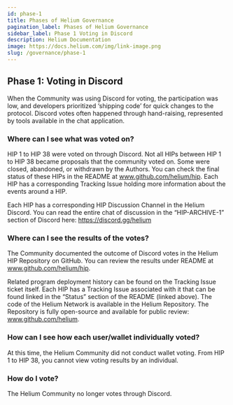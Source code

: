 ```yaml
---
id: phase-1
title: Phases of Helium Governance
pagination_label: Phases of Helium Governance
sidebar_label: Phase 1 Voting in Discord
description: Helium Documentation
image: https://docs.helium.com/img/link-image.png
slug: /governance/phase-1
---
```



## Phase 1: Voting in Discord

When the Community was using Discord for voting, the participation was low, and developers
prioritized ‘shipping code’ for quick changes to the protocol. Discord votes often happened through
hand-raising, represented by tools available in the chat application.

### Where can I see what was voted on?

HIP 1 to HIP 38 were voted on through Discord. Not all HIPs between HIP 1 to HIP 38 became proposals
that the community voted on. Some were closed, abandoned, or withdrawn by the Authors. You can check
the final status of these HIPs in the README at www.github.com/helium/hip. Each HIP has a
corresponding Tracking Issue holding more information about the events around a HIP.

Each HIP has a corresponding HIP Discussion Channel in the Helium Discord. You can read the entire
chat of discussion in the “HIP-ARCHIVE-1” section of Discord here: https://discord.gg/helium

### Where can I see the results of the votes?

The Community documented the outcome of Discord votes in the Helium HIP Repository on GitHub. You
can review the results under README at www.github.com/helium/hip.

Related program deployment history can be found on the Tracking Issue ticket itself. Each HIP has a
Tracking Issue associated with it that can be found linked in the “Status” section of the README
(linked above). The code of the Helium Network is available in the Helium Repository. The Repository
is fully open-source and available for public review: www.github.com/helium.

### How can I see how each user/wallet individually voted?

At this time, the Helium Community did not conduct wallet voting. From HIP 1 to HIP 38, you cannot
view voting results by an individual.

### How do I vote?

The Helium Community no longer votes through Discord.
